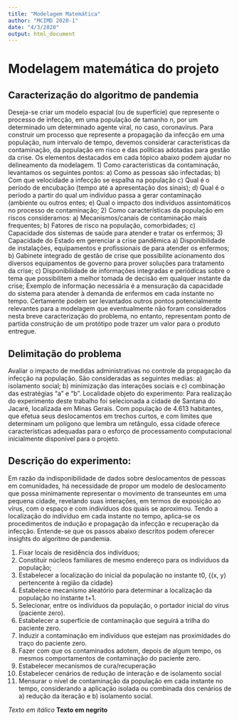 ```yaml
---
title: "Modelagem Matemática"
author: "MCIMD 2020-1"
date: "4/3/2020"
output: html_document
---
```


# Modelagem matemática do projeto

## Caracterização do algoritmo de pandemia
Deseja-se criar um modelo espacial (ou de superfície) que represente o processo de infecção, em uma população de tamanho n, por um determinado um determinado agente viral, no caso, coronavirus.
Para construir um processo que represente a propagação da infecção em uma população, num intervalo de tempo, devemos considerar características da contaminação, da população em risco e das políticas adotadas para gestão da crise. Os elementos destacados em cada tópico abaixo podem ajudar no delineamento da modelagem.
1)	Como características da contaminação, levantamos os seguintes pontos:
a)	Como as pessoas são infectadas;
b)	Com que velocidade a infecção se espalha na população
c)	Qual é o período de encubação (tempo até a apresentação dos sinais);
d)	Qual é o período a partir do qual um indivíduo passa a gerar contaminação (ambiente ou outros entes;
e)	Qual o impacto dos indivíduos assintomáticos no processo de contaminação;
2)	Como características da população em riscos consideramos:
a)	Mecanismos/canais de contaminação mais frequentes;
b)	Fatores de risco na população, comorbidades;
c)	Capacidade dos sistemas de saúde para atender e tratar os enfermos;
3)	Capacidade do Estado em gerenciar a crise pandêmica
a)	Disponibilidade de instalações, equipamentos e profissionais de para atender os enfermos;
b)	Gabinete integrado de gestão de crise que possibilite acionamento dos diversos equipamentos de governo para prover soluções para tratamento da crise;
c)	Disponibilidade de informações integradas e periódicas sobre o tema que possibilitem a melhor tomada de decisão em qualquer instante da crise; Exemplo de informação necessária é a mensuração da capacidade do sistema para atender à demanda de enfermos em cada instante no tempo.
Certamente podem ser levantados outros pontos potencialmente relevantes para a modelagem que eventualmente não foram considerados nesta breve caracterização do problema, no entanto, representam ponto de partida construção de um protótipo pode trazer um valor para o produto entregue.

## Delimitação do problema
Avaliar o impacto de medidas administrativas no controle da propagação da infecção na população. São consideradas as seguintes medias: a) isolamento social; b) minimização das interações sociais e c) combinação das estratégias “a” e “b”.
Localidade objeto do experimento:
Para realização do experimento deste trabalho foi selecionada a cidade de Santana do Jacaré, localizada em Minas Gerais. Com população de 4.613 habitantes, que efetua seus deslocamentos em trechos curtos, e com limites que determinam um polígono que lembra um retângulo, essa cidade oferece características adequadas para o esforço de processamento computacional inicialmente disponível para o projeto.

## Descrição do experimento:
Em razão da indisponibilidade de dados sobre deslocamentos de pessoas em comunidades, há necessidade de propor um modelo de deslocamento que possa minimamente representar o movimento de transeuntes em uma pequena cidade, revelando suas interações, em termos de exposição ao vírus, com o espaço e com indivíduos dos quais se aproximou. Tendo a localização do indivíduo em cada instante no tempo, aplica-se os procedimentos de indução e propagação da infecção e recuperação da infecção. Entende-se que os passos abaixo descritos podem oferecer insights do algoritmo de pandemia.

1)	Fixar locais de residência dos indivíduos;
2)	Constituir núcleos familiares de mesmo endereço para os indivíduos da população;
3)	Estabelecer a localização do inicial da população no instante t0, {(x, y) pertencente à região da cidade}
4)	Estabelece mecanismo aleatório para determinar a localização da população no instante t+1.
5)	Selecionar, entre os indivíduos da população, o portador inicial do vírus (paciente zero).
6)	Estabelecer a superfície de contaminação que seguirá a trilha do paciente zero.
7)	Induzir a contaminação em indivíduos que estejam nas proximidades do traço do paciente zero.
8)	Fazer com que os contaminados adotem, depois de algum tempo, os mesmos comportamentos de contaminação do paciente zero.
9)	Estabelecer mecanismos de cura/recuperação
10)	Estabelecer cenários de redução de interação e de isolamento social
11)	Mensurar o nível de contaminação da população em cada instante no tempo, considerando a aplicação isolada ou combinada dos cenários de a) redução da iteração e b) isolamento social.


*Texto em itálico*
**Texto em negrito** 
